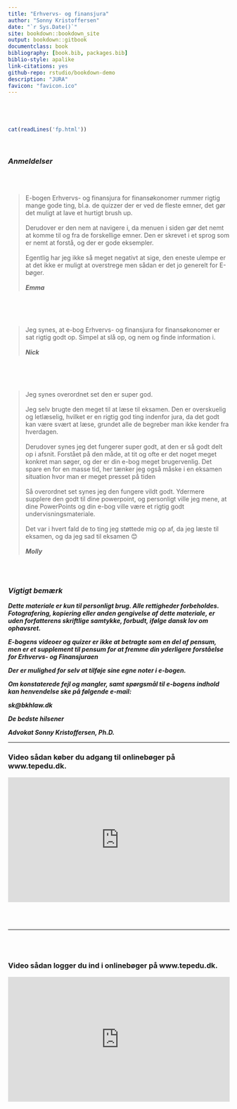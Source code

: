 ```yaml
--- 
title: "Erhvervs- og finansjura"
author: "Sonny Kristoffersen"
date: "`r Sys.Date()`"
site: bookdown::bookdown_site
output: bookdown::gitbook
documentclass: book
bibliography: [book.bib, packages.bib]
biblio-style: apalike
link-citations: yes
github-repo: rstudio/bookdown-demo
description: "JURA"
favicon: "favicon.ico"
---
```



#    {-}

<br>
```r
cat(readLines('fp.html'))
```
<br>

				



<h3>***Anmeldelser***</h3>

<br><br>

>E-bogen Erhvervs- og finansjura for finansøkonomer rummer rigtig mange gode ting, bl.a. de quizzer der er ved de fleste emner, det gør det muligt at lave et hurtigt brush up.<br><br> 
Derudover er den nem at navigere i, da menuen i siden gør det nemt at komme til og fra de forskellige emner. Den er skrevet i et sprog som er nemt at forstå, og der er gode eksempler.<br><br>
Egentlig har jeg ikke så meget negativt at sige, den eneste ulempe er at det ikke er muligt at overstrege men sådan er det jo generelt for E-bøger.<br><br>
***Emma***

<br><br><br>

>Jeg synes, at e-bog Erhvervs- og finansjura for finansøkonomer er sat rigtig godt op. Simpel at slå op, og nem og finde information i.<br><br>
***Nick***

<br><br><br>

>Jeg synes overordnet set den er super god.<br>
<br>Jeg selv brugte den meget til at læse til eksamen. Den er overskuelig og letlæselig, hvilket er en rigtig god ting indenfor jura, da det godt kan være svært at læse, grundet alle de begreber man ikke kender fra hverdagen.<br><br>
Derudover synes jeg det fungerer super godt, at den er så godt delt op i afsnit. Forstået på den måde, at tit og ofte er det noget meget konkret man søger, og der er din e-bog meget brugervenlig. Det spare en for en masse tid, her tænker jeg også måske i en eksamen situation hvor man er meget presset på tiden<br><br>
Så overordnet set synes jeg den fungere vildt godt. Ydermere supplere den godt til dine powerpoint, og personligt ville jeg mene, at dine PowerPoints og din e-bog ville være et rigtig godt undervisningsmateriale.<br><br>
Det var i hvert fald de to ting jeg støttede mig op af, da jeg læste til eksamen, og da jeg sad til eksamen 😊
<br><br>***Molly***

<br><br>


<h3>***Vigtigt bemærk***</h3>

***Dette materiale er kun til personligt brug. Alle rettigheder forbeholdes. Fotografering, kopiering eller anden gengivelse af dette materiale, er uden forfatterens skriftlige samtykke,  forbudt, ifølge dansk lov om ophavsret.***

***E-bogens videoer og quizer er ikke at betragte som en del af pensum, men er et supplement til pensum for at fremme din yderligere forståelse for Erhvervs- og Finansjuraen***

***Der er mulighed for selv at tilføje sine egne noter i e-bogen.***

***Om konstaterede fejl og mangler, samt spørgsmål til e-bogens indhold kan henvendelse ske på følgende e-mail:***

***sk@bkhlaw.dk***

***De bedste hilsener***

***Advokat Sonny Kristoffersen, Ph.D.***





 

---


<h3>Video sådan køber du adgang til onlinebøger på www.tepedu.dk.</h3>
<style>.embed-container { position: relative; padding-bottom: 56.25%; height: 0; overflow: hidden; max-width: 100%; } .embed-container iframe, .embed-container object, .embed-container embed { position: absolute; top: 0; left: 0; width: 100%; height: 100%; }</style><div class='embed-container'><iframe src='https://player.vimeo.com/video/283118599' frameborder='0' webkitAllowFullScreen mozallowfullscreen allowFullScreen></iframe></div>
  <br>
  <br>

---

  <br>
  <br>
<h3>Video sådan logger du ind i onlinebøger på www.tepedu.dk.</h3>
<style>.embed-container { position: relative; padding-bottom: 56.25%; height: 0; overflow: hidden; max-width: 100%; } .embed-container iframe, .embed-container object, .embed-container embed { position: absolute; top: 0; left: 0; width: 100%; height: 100%; }</style><div class='embed-container'><iframe src='https://player.vimeo.com/video/283117974' frameborder='0' webkitAllowFullScreen mozallowfullscreen allowFullScreen></iframe></div>




